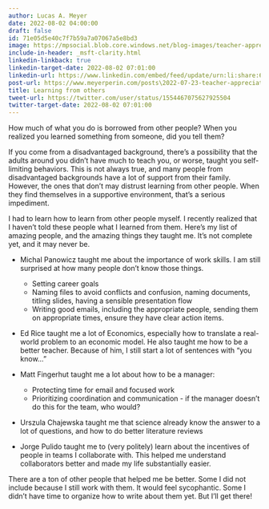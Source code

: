 ```yaml
---
author: Lucas A. Meyer
date: 2022-08-02 04:00:00
draft: false
id: 71e05d5e40c7f7b59a7a07067a5e8bd3
image: https://mpsocial.blob.core.windows.net/blog-images/teacher-appreciation.jpg
include-in-header: _msft-clarity.html
linkedin-linkback: true
linkedin-target-date: 2022-08-02 07:01:00
linkedin-url: https://www.linkedin.com/embed/feed/update/urn:li:share:6960232777350860801
post-url: https://www.meyerperin.com/posts\2022-07-23-teacher-appreciation.html
title: Learning from others
tweet-url: https://twitter.com/user/status/1554467075627925504
twitter-target-date: 2022-08-02 07:01:00
---
```


How much of what you do is borrowed from other people? When you realized you learned something from someone, did you tell them?

If you come from a disadvantaged background, there's a possibility that the adults around you didn't have much to teach you, or worse, taught you self-limiting behaviors. This is not always true, and many people from disadvantaged backgrounds have a lot of support from their family. However, the ones that don't may distrust learning from other people. When they find themselves in a supportive environment, that's a serious impediment.

I had to learn how to learn from other people myself. I recently realized that I haven't told these people what I learned from them. Here's my list of amazing people, and the amazing things they taught me. It's not complete yet, and it may never be.

- Michal Panowicz taught me about the importance of work skills. I am still surprised at how many people don't know those things.
    - Setting career goals
    - Naming files to avoid conflicts and confusion, naming documents, titling slides, having a sensible presentation flow
    - Writing good emails, including the appropriate people, sending them on appropriate times, ensure they have clear action items.

- Ed Rice taught me a lot of Economics, especially how to translate a real-world problem to an economic model. He also taught me how to be a better teacher. Because of him, I still start a lot of sentences with "you know..."

- Matt Fingerhut taught me a lot about how to be a manager:
    - Protecting time for email and focused work
    - Prioritizing coordination and communication - if the manager doesn't do this for the team, who would?

- Urszula Chajewska taught me that science already know the answer to a lot of questions, and how to do better literature reviews

- Jorge Pulido taught me to (very politely) learn about the incentives of people in teams I collaborate with. This helped me understand collaborators better and made my life substantially easier.

There are a ton of other people that helped me be better. Some I did not include because I still work with them. It would feel sycophantic. Some I didn't have time to organize how to write about them yet. But I'll get there!